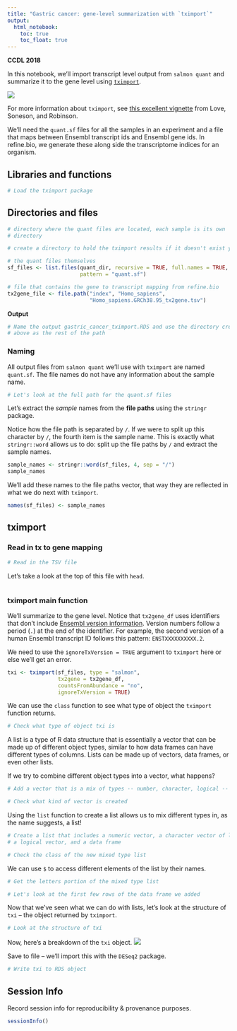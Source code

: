 ```yaml
---
title: "Gastric cancer: gene-level summarization with `tximport`"
output:   
  html_notebook: 
    toc: true
    toc_float: true
---
```


**CCDL 2018**

In this notebook, we'll import transcript level output from `salmon quant` and
summarize it to the gene level using [`tximport`](https://bioconductor.org/packages/release/bioc/html/tximport.html).

![](diagrams/rna-seq_5.png)

For more information about `tximport`, see [this excellent vignette](https://bioconductor.org/packages/release/bioc/vignettes/tximport/inst/doc/tximport.html) from Love, Soneson, and Robinson.

We'll need the `quant.sf` files for all the samples in an experiment and a file
that maps between Ensembl transcript ids and Ensembl gene ids.
In refine.bio, we generate these along side the transcriptome indices for an
organism.

## Libraries and functions

```r
# Load the tximport package

```

## Directories and files

```r
# directory where the quant files are located, each sample is its own
# directory

# create a directory to hold the tximport results if it doesn't exist yet

```

```r
# the quant files themselves
sf_files <- list.files(quant_dir, recursive = TRUE, full.names = TRUE,
                       pattern = "quant.sf")

# file that contains the gene to transcript mapping from refine.bio
tx2gene_file <- file.path("index", "Homo_sapiens",
                          "Homo_sapiens.GRCh38.95_tx2gene.tsv")
```

**Output**

```r
# Name the output gastric_cancer_tximport.RDS and use the directory created 
# above as the rest of the path

```

### Naming

All output files from `salmon quant` we'll use with `tximport` are named 
`quant.sf`.
The file names do not have any information about the sample name.

```r
# Let's look at the full path for the quant.sf files

```

Let's extract the _sample_ names from the **file paths** using the `stringr` 
package.

Notice how the file path is separated by `/`.
If we were to split up this character by `/`, the fourth item is the sample 
name.
This is exactly what `stringr::word` allows us to do: split up the file paths
by `/` and extract the sample names.

```r
sample_names <- stringr::word(sf_files, 4, sep = "/")
sample_names
```

We'll add these names to the file paths vector, that way they are reflected in
what we do next with `tximport`.

```r
names(sf_files) <- sample_names
```

## tximport

### Read in tx to gene mapping

```r
# Read in the TSV file

```

Let's take a look at the top of this file with `head`.

```r

```

### tximport main function

We'll summarize to the gene level.
Notice that `tx2gene_df` uses identifiers that don't include [Ensembl version information](https://useast.ensembl.org/Help/Faq?id=488).
Version numbers follow a period (`.`) at the end of the identifier. 
For example, the second version of a human Ensembl transcript ID follows this pattern: `ENSTXXXXXXXXXX.2`.

We need to use the `ignoreTxVersion = TRUE` argument to `tximport` here or else we'll get an error.

```r
txi <- tximport(sf_files, type = "salmon", 
                tx2gene = tx2gene_df,
                countsFromAbundance = "no", 
                ignoreTxVersion = TRUE)
```

We can use the `class` function to see what type of object the `tximport`
function returns.

```r
# Check what type of object txi is

```

A list is a type of R data structure that is essentially a vector that can be
made up of different object types, similar to how data frames can have different
types of columns.
Lists can be made up of vectors, data frames, or even other lists.

If we try to combine different object types into a vector, what happens?

```r
# Add a vector that is a mix of types -- number, character, logical -- using c()

# Check what kind of vector is created

```

Using the `list` function to create a list allows us to mix different types in,
as the name suggests, a list!

```r
# Create a list that includes a numeric vector, a character vector of letters,
# a logical vector, and a data frame

# Check the class of the new mixed type list

```

We can use `$` to access different elements of the list by their names.

```r
# Get the letters portion of the mixed type list

```

```r
# Let's look at the first few rows of the data frame we added

```

Now that we've seen what we can do with lists, let's look at the structure of 
`txi` -- the object returned by `tximport`.

```r
# Look at the structure of txi

```

Now, here's a breakdown of the `txi` object.
![](diagrams/tximport.png)

Save to file -- we'll import this with the `DESeq2` package.

```r
# Write txi to RDS object

```

## Session Info

Record session info for reproducibility & provenance purposes.

```r
sessionInfo()
```

